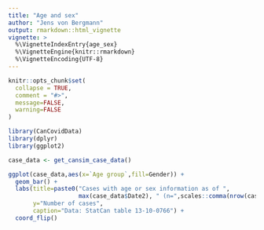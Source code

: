 ```yaml
---
title: "Age and sex"
author: "Jens von Bergmann"
output: rmarkdown::html_vignette
vignette: >
  %\VignetteIndexEntry{age_sex}
  %\VignetteEngine{knitr::rmarkdown}
  %\VignetteEncoding{UTF-8}
---
```


```r
knitr::opts_chunk$set(
  collapse = TRUE,
  comment = "#>",
  message=FALSE, 
  warning=FALSE
)
```

```r
library(CanCovidData)
library(dplyr)
library(ggplot2)
```

```r
case_data <- get_cansim_case_data()

ggplot(case_data,aes(x=`Age group`,fill=Gender)) +
  geom_bar() +
  labs(title=paste0("Cases with age or sex information as of ",
                    max(case_data$Date2), " (n=",scales::comma(nrow(case_data)),")"),
       y="Number of cases",
       caption="Data: StatCan table 13-10-0766") +
  coord_flip()
```

